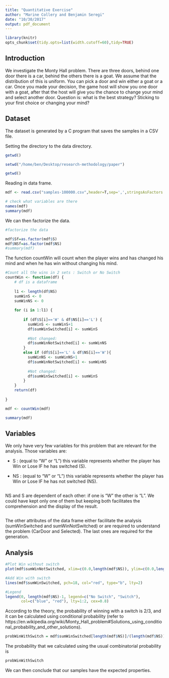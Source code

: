 ```yaml
---
title: "Quantitative Exercise"
author: "Marine Collery and Benjamin Seregi"
date: "10/30/2017"
output: pdf_document
---
```


```r
library(knitr)
opts_chunk$set(tidy.opts=list(width.cutoff=60),tidy=TRUE)
```

## Introduction

We investigate the Monty Hall problem. There are three doors, behind one door there is a car, behind the others there is a goat. We assume that the distribution of this is uniform. You can pick a door and win either a goat or a car. Once you made your decision, the game host will show you one door with a goat, after that the host will give you the chance to change your mind and select another door. Question is: what is the best strategy? Sticking to your first choice or changing your mind?

## Dataset

The dataset is generated by a C program that saves the samples in a CSV file.

Setting the directory to the data directory.
```r
getwd()

setwd("/home/ben/Desktop/research-methodology/paper")

getwd()
```


Reading in data frame.
```r

mdf <- read.csv("samples-100000.csv",header=T,sep=',',stringsAsFactors = F)

# check what variables are there
names(mdf)
summary(mdf)
```

We can then factorize the data.
```r

#factorize the data

mdf$Sf=as.factor(mdf$S)
mdf$NSf=as.factor(mdf$NS)
#summary(mdf)
```

The function countWin will count when the player wins and has changed his mind and when he has win without changing his mind.

```r
#Count all the wins in 2 sets : Switch or No Switch
countWin <- function(df) {
    # df is a dataframe
  
    l1 <- length(df$NS)
    sumWinS <- 0
    sumWinNS <- 0
    
    for (i in 1:l1) {
       
        if (df$S[i]=='W' & df$NS[i]=='L') {
          sumWinS <- sumWinS+1
          df$sumWinSwitched[i] <- sumWinS
          
          #Not changed:
          df$sumWinNotSwitched[i] <- sumWinNS
        }
        else if (df$S[i]=='L' & df$NS[i]=='W'){
          sumWinNS <- sumWinNS+1
          df$sumWinNotSwitched[i] <- sumWinNS
          
          #Not changed:
          df$sumWinSwitched[i] <- sumWinS
        }
    }
    return(df)
    
}

mdf <- countWin(mdf)

summary(mdf)
```

## Variables
We only have very few variables for this problem that are relevant for the analysis. Those variables are:

- S : (equal to "W" or "L") this variable represents whether the player has Win or Lose IF he has switched (S).

- NS : (equal to "W" or "L") this variable represents whether the player has Win or Lose IF he has not switched (NS).
```r
```

NS and S are dependent of each other: if one is "W" the other is "L". We could have kept only one of them but keeping both facilitates the comprehension and the display of the result.
```r
```
The other attributes of the data frame either facilitate the analysis (sumWinSwitched and sumWinNotSwitched) or are required to understand the problem (CarDoor and Selected). The last ones are required for the generation.


## Analysis


```r
#Plot Win without switch
plot(mdf$sumWinNotSwitched, xlim=c(0.0,length(mdf$NS)), ylim=c(0.0,length(mdf$NS)), xlab='Number of samples', ylab='Number of Win', col='blue', type="b", lty=1)

#Add Win with switch
lines(mdf$sumWinSwitched, pch=18, col="red", type="b", lty=2)

#Legend
legend(0, length(mdf$NS)-1, legend=c("No Switch", "Switch"),
       col=c("blue", "red"), lty=1:2, cex=0.8)
```

According to the theory, the probability of winning with a switch is 2/3, and it can be calculated using conditional probability (refer to https://en.wikipedia.org/wiki/Monty_Hall_problem#Solutions_using_conditional_probability_and_other_solutions).

```r
probWinWithSwitch = mdf$sumWinSwitched[length(mdf$NS)]/(length(mdf$NS))
```

The probability that we calculated using the usual combinatorial probability is
```r
probWinWithSwitch
```
We can then conclude that our samples have the expected properties.
